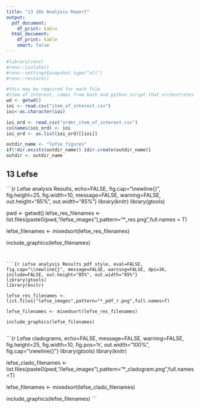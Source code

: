 ---
title: "13 16s Analysis Report"
output:
  pdf_document:
    df_print: kable
  html_document:
    df_print: kable
    smart: false
---

```{r init renv, message=FALSE, warning=FALSE, include=FALSE}
#library(renv)
#renv::isolate()
#renv::settings$snapshot.type("all")
#renv::restore()
```

```{r parse item of interest and make outdir for figures, echo=FALSE, message=FALSE, warning=FALSE}
#this may be required for each file
#item of interest, comes from bash and python script that orchestrates everything
wd <- getwd()
ioi <- read.csv("item_of_interest.csv")
ioi<-as.character(ioi)

ioi_ord <- read.csv("order_item_of_interest.csv")
colnames(ioi_ord) <- ioi
ioi_ord <- as.list(ioi_ord)[[ioi]]

outdir_name <- "lefse_figures"
if(!dir.exists(outdir_name)) {dir.create(outdir_name)}
outdir <- outdir_name
```

## 13 Lefse

```{r Lefse analysis Results, echo=FALSE, fig.cap="\\newline{}", fig.height=25, fig.width=10, message=FALSE, warning=FALSE, out.height="85%", out.width="85%"}
library(knitr)
library(gtools)

pwd <- getwd()
lefse_res_filenames <- list.files(paste0(pwd,"/lefse_images"),pattern="*_res.png",full.names = T)

lefse_filenames <- mixedsort(lefse_res_filenames)

include_graphics(lefse_filenames)
  
```


```{r Lefse analysis Results pdf style, eval=FALSE, fig.cap="\\newline{}", message=FALSE, warning=FALSE, dpi=36, include=FALSE, out.height="85%", out.width="85%"}
library(gtools)
library(knitr)

lefse_res_filenames <- list.files("lefse_images",pattern="*_pdf_r.png",full.names=T)

lefse_filenames <- mixedsort(lefse_res_filenames)
  
include_graphics(lefse_filenames)
 
```


```{r Lefse cladograms, echo=FALSE, message=FALSE, warning=FALSE, fig.height=25, fig.width=10, fig.pos='h', out.width="100%", fig.cap="\\newline{}"}
library(gtools)
library(knitr)

lefse_clado_filenames <- list.files(paste0(pwd,"/lefse_images"),pattern="*_cladogram.png",full.names=T)
  
lefse_filenames <- mixedsort(lefse_clado_filenames)

include_graphics(lefse_filenames)
```